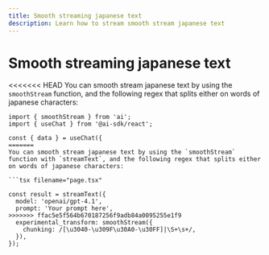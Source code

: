 ```yaml
---
title: Smooth streaming japanese text
description: Learn how to stream smooth stream japanese text
---
```


# Smooth streaming japanese text

<<<<<<< HEAD
You can smooth stream japanese text by using the `smoothStream` function, and the following regex that splits either on words of japanese characters:

```tsx filename="page.tsx"
import { smoothStream } from 'ai';
import { useChat } from '@ai-sdk/react';

const { data } = useChat({
=======
You can smooth stream japanese text by using the `smoothStream` function with `streamText`, and the following regex that splits either on words of japanese characters:

```tsx filename="page.tsx"

const result = streamText({
  model: 'openai/gpt-4.1',
  prompt: 'Your prompt here',
>>>>>>> ffac5e5f564b670187256f9adb84a0095255e1f9
  experimental_transform: smoothStream({
    chunking: /[\u3040-\u309F\u30A0-\u30FF]|\S+\s+/,
  }),
});
```
